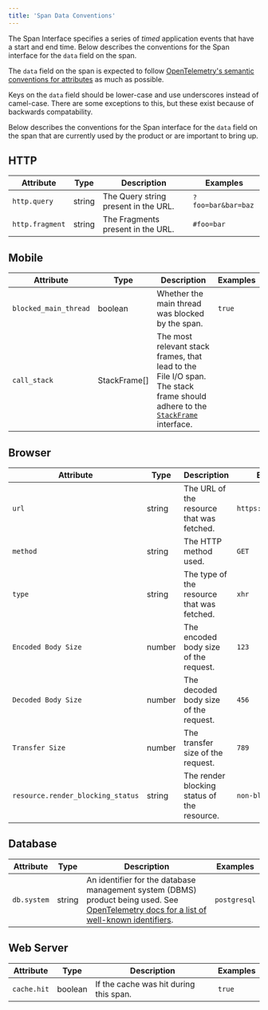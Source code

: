 ```yaml
---
title: 'Span Data Conventions'
---
```


The Span Interface specifies a series of _timed_ application events that have a start and end time. Below describes the conventions for the Span interface for the `data` field on the span.

The `data` field on the span is expected to follow [OpenTelemetry's semantic conventions for attributes](https://github.com/open-telemetry/opentelemetry-specification/blob/24de67b3827a4e3ab2515cd8ab62d5bcf837c586/specification/trace/semantic_conventions/README.md) as much as possible.

Keys on the `data` field should be lower-case and use underscores instead of camel-case. There are some exceptions to this, but these exist because of backwards compatability.

Below describes the conventions for the Span interface for the `data` field on the span that are currently used by the product or are important to bring up.

## HTTP

| Attribute       | Type   | Description                          | Examples           |
| --------------- | ------ | ------------------------------------ | ------------------ |
| `http.query`    | string | The Query string present in the URL. | `?foo=bar&bar=baz` |
| `http.fragment` | string | The Fragments present in the URL.    | `#foo=bar`         |

## Mobile

| Attribute             | Type         | Description                                                                                                                                                                                                | Examples |
| --------------------- | ------------ | ---------------------------------------------------------------------------------------------------------------------------------------------------------------------------------------------------------- | -------- |
| `blocked_main_thread` | boolean      | Whether the main thread was blocked by the span.                                                                                                                                                           | `true`   |
| `call_stack`          | StackFrame[] | The most relevant stack frames, that lead to the File I/O span. The stack frame should adhere to the [`StackFrame`](https://develop.sentry.dev/sdk/event-payloads/stacktrace/#frame-attributes) interface. |          |

## Browser

| Attribute                         | Type   | Description                                 | Examples              |
| --------------------------------- | ------ | ------------------------------------------- | --------------------- |
| `url`                             | string | The URL of the resource that was fetched.   | `https://example.com` |
| `method`                          | string | The HTTP method used.                       | `GET`                 |
| `type`                            | string | The type of the resource that was fetched.  | `xhr`                 |
| `Encoded Body Size`               | number | The encoded body size of the request.       | `123`                 |
| `Decoded Body Size`               | number | The decoded body size of the request.       | `456`                 |
| `Transfer Size`                   | number | The transfer size of the request.           | `789`                 |
| `resource.render_blocking_status` | string | The render blocking status of the resource. | `non-blocking`        |

## Database

| Attribute   | Type   | Description                                                                                                                                                                                                                                                                                                            | Examples     |
| ----------- | ------ | ---------------------------------------------------------------------------------------------------------------------------------------------------------------------------------------------------------------------------------------------------------------------------------------------------------------------- | ------------ |
| `db.system` | string | An identifier for the database management system (DBMS) product being used. See [OpenTelemetry docs for a list of well-known identifiers](https://github.com/open-telemetry/opentelemetry-specification/blob/main/specification/trace/semantic_conventions/database.md#notes-and-well-known-identifiers-for-dbsystem). | `postgresql` |

## Web Server

| Attribute   | Type    | Description                            | Examples |
| ----------- | ------- | -------------------------------------- | -------- |
| `cache.hit` | boolean | If the cache was hit during this span. | `true`   |
